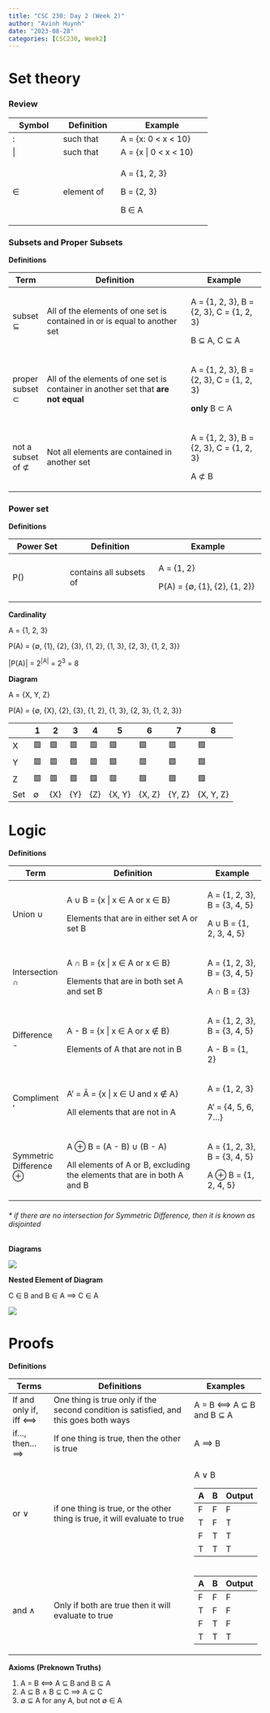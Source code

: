 ---
title: "CSC 230: Day 2 (Week 2)"
author: "Avinh Huynh"
date: "2023-08-28"
categories: [CSC230, Week2]
---

# Set theory

### Review

+--------------+--------------+-------------------------+
| Symbol       | Definition   | Example                 |
+==============+==============+=========================+
| :            | such that    | A = {x: 0 \< x \< 10}   |
+--------------+--------------+-------------------------+
| \|           | such that    | A = {x \| 0 \< x \< 10} |
+--------------+--------------+-------------------------+
| ∈            | element of   | A = {1, 2, 3}           |
|              |              |                         |
|              |              | B = {2, 3}              |
|              |              |                         |
|              |              | B ∈ A                   |
+--------------+--------------+-------------------------+

### Subsets and Proper Subsets

**Definitions**

+-------------------+-----------------------------------------------------------------------------------+------------------------------------------+
| Term              | Definition                                                                        | Example                                  |
+===================+===================================================================================+==========================================+
| subset ⊆          | All of the elements of one set is contained in or is equal to another set         | A = {1, 2, 3}, B = {2, 3}, C = {1, 2, 3} |
|                   |                                                                                   |                                          |
|                   |                                                                                   | B ⊆ A, C ⊆ A                             |
+-------------------+-----------------------------------------------------------------------------------+------------------------------------------+
| proper subset ⊂   | All of the elements of one set is container in another set that **are not equal** | A = {1, 2, 3}, B = {2, 3}, C = {1, 2, 3} |
|                   |                                                                                   |                                          |
|                   |                                                                                   | **only** B ⊂ A                           |
+-------------------+-----------------------------------------------------------------------------------+------------------------------------------+
| not a subset of ⊄ | Not all elements are contained in another set                                     | A = {1, 2, 3}, B = {2, 3}, C = {1, 2, 3} |
|                   |                                                                                   |                                          |
|                   |                                                                                   | A ⊄ B                                    |
+-------------------+-----------------------------------------------------------------------------------+------------------------------------------+

### Power set

**Definitions**

+----------------+-------------------------+------------------------------+
| Power Set      | Definition              | Example                      |
+================+=========================+==============================+
| P()            | contains all subsets of | A = {1, 2}                   |
|                |                         |                              |
|                |                         | P(A) = {∅, {1}, {2}, {1, 2}} |
+----------------+-------------------------+------------------------------+

**Cardinality**

A = {1, 2, 3}

P(A) = {∅, {1}, {2}, {3}, {1, 2}, {1, 3}, {2, 3}, {1, 2, 3}}

\|P(A)\| = 2^\|A\|^ = 2^3^ = 8

**Diagram**

A = {X, Y, Z}

P(A) = {∅, {X}, {2}, {3}, {1, 2}, {1, 3}, {2, 3}, {1, 2, 3}}

|     | 1   | 2   | 3   | 4   | 5      | 6      | 7      | 8         |
|-----|-----|-----|-----|-----|--------|--------|--------|-----------|
| X   | 🟥  | 🟩  | 🟥  | 🟥  | 🟩     | 🟩     | 🟥     | 🟩        |
| Y   | 🟥  | 🟥  | 🟩  | 🟥  | 🟩     | 🟥     | 🟩     | 🟩        |
| Z   | 🟥  | 🟥  | 🟥  | 🟩  | 🟥     | 🟩     | 🟩     | 🟩        |
| Set | ∅   | {X} | {Y} | {Z} | {X, Y} | {X, Z} | {Y, Z} | {X, Y, Z} |

# Logic

**Definitions**

+------------------------+-------------------------------------------------------------------------+------------------------------+
| Term                   | Definition                                                              | Example                      |
+========================+=========================================================================+==============================+
| Union ∪                | A ∪ B = {x \| x ∈ A or x ∈ B}                                           | A = {1, 2, 3}, B = {3, 4, 5} |
|                        |                                                                         |                              |
|                        | Elements that are in either set A or set B                              | A ∪ B = {1, 2, 3, 4, 5}      |
+------------------------+-------------------------------------------------------------------------+------------------------------+
| Intersection ∩         | A ∩ B = {x \| x ∈ A or x ∈ B}                                           | A = {1, 2, 3}, B = {3, 4, 5} |
|                        |                                                                         |                              |
|                        | Elements that are in both set A and set B                               | A ∩ B = {3}                  |
+------------------------+-------------------------------------------------------------------------+------------------------------+
| Difference -           | A - B = {x \| x ∈ A or x ∉ B}                                           | A = {1, 2, 3}, B = {3, 4, 5} |
|                        |                                                                         |                              |
|                        | Elements of A that are not in B                                         | A - B = {1, 2}               |
+------------------------+-------------------------------------------------------------------------+------------------------------+
| Compliment '           | A' = Ā = {x \| x ∈ U and x ∉ A}                                         | A = {1, 2, 3}                |
|                        |                                                                         |                              |
|                        | All elements that are not in A                                          | A' = {4, 5, 6, 7...}         |
+------------------------+-------------------------------------------------------------------------+------------------------------+
| Symmetric Difference ⊕ | A ⊕ B = (A - B) ∪ (B - A)                                               | A = {1, 2, 3}, B = {3, 4, 5} |
|                        |                                                                         |                              |
|                        | All elements of A or B, excluding the elements that are in both A and B | A ⊕ B = {1, 2, 4, 5}         |
+------------------------+-------------------------------------------------------------------------+------------------------------+

###### \* if there are no intersection for Symmetric Difference, then it is known as disjointed

**Diagrams**

![](A-Venn-diagram-of-unions-and-intersections-for-two-sets-A-and-B-and-their-complements.png)

**Nested Element of Diagram**

C ∈ B and B ∈ A ⟹ C ∈ A

![](RQ2xL.png)

# Proofs

**Definitions**

+-----------------------+--------------------------------------------------------------------------------------+-------------------------+
| Terms                 | Definitions                                                                          | Examples                |
+=======================+======================================================================================+=========================+
| If and only if, iff ⟺ | One thing is true only if the second condition is satisfied, and this goes both ways | A = B ⟺ A ⊆ B and B ⊆ A |
+-----------------------+--------------------------------------------------------------------------------------+-------------------------+
| if..., then... ⟹      | If one thing is true, then the other is true                                         | A ⟹ B                   |
+-----------------------+--------------------------------------------------------------------------------------+-------------------------+
| or ∨                  | if one thing is true, or the other thing is true, it will evaluate to true           | A ∨ B                   |
|                       |                                                                                      |                         |
|                       |                                                                                      | | A   | B   | Output |  |
|                       |                                                                                      | |-----|-----|--------|  |
|                       |                                                                                      | | F   | F   | F      |  |
|                       |                                                                                      | | T   | F   | T      |  |
|                       |                                                                                      | | F   | T   | T      |  |
|                       |                                                                                      | | T   | T   | T      |  |
+-----------------------+--------------------------------------------------------------------------------------+-------------------------+
| and ∧                 | Only if both are true then it will evaluate to true                                  | | A   | B   | Output |  |
|                       |                                                                                      | |-----|-----|--------|  |
|                       |                                                                                      | | F   | F   | F      |  |
|                       |                                                                                      | | T   | F   | F      |  |
|                       |                                                                                      | | F   | T   | F      |  |
|                       |                                                                                      | | T   | T   | T      |  |
+-----------------------+--------------------------------------------------------------------------------------+-------------------------+

**Axioms** **(Preknown Truths)**

1.  A = B ⟺ A ⊆ B and B ⊆ A
2.  A ⊆ B ∧ B ⊆ C ⟹ A ⊆ C
3.  ∅ ⊆ A for any A, but not ∅ ∈ A
